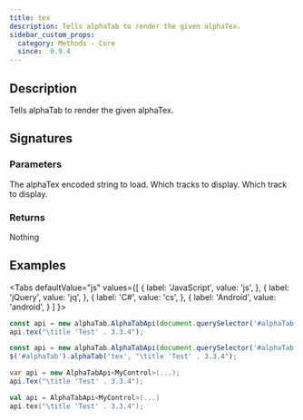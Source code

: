 ```yaml
---
title: tex
description: Tells alphaTab to render the given alphaTex.
sidebar_custom_props:
  category: Methods - Core
  since:  0.9.4
---
```


<SinceBadge since="0.9.4" />


## Description
Tells alphaTab to render the given alphaTex.

## Signatures

<TypeTable>
    <TypeRow type="js" name="function tex(tex)" />
    <TypeRow type="js" name="function tex(tex, tracks)" />
    <TypeRow type="jquery" name="alphaTab('tex', tex)" />
    <TypeRow type="jquery" name="alphaTab('tex', tex, tracks)" />
    <TypeRow type="net" name="void Tex(string tex)" />
    <TypeRow type="net" name="void Tex(string tex, int[] tracks)" />
    <TypeRow type="android" name="fun tex(tex: String, tracks: alphaTab.collections.DoubleList? = null): Unit" />
</TypeTable>

### Parameters

<ParameterTable>
    <ParameterRow platform="all" name="tex" type="string">
        The alphaTex encoded string to load.
    </ParameterRow>
    <ParameterRow platform="all" name="tracks" type="int[]">
        Which tracks to display.
    </ParameterRow>
    <ParameterRow platform="all" name="tracks" type="int">
        Which track to display.
    </ParameterRow>
</ParameterTable>

### Returns
Nothing

## Examples

<Tabs
  defaultValue="js"
  values={[
    { label: 'JavaScript', value: 'js', },
    { label: 'jQuery', value: 'jq', },
    { label: 'C#', value: 'cs', },
    { label: 'Android', value: 'android', }
  ]
}>
<TabItem value="js">

```js
const api = new alphaTab.AlphaTabApi(document.querySelector('#alphaTab'));
api.tex("\title 'Test' . 3.3.4");
```


</TabItem>
<TabItem value="jq">

```js
const api = new alphaTab.AlphaTabApi(document.querySelector('#alphaTab'));
$('#alphaTab').alphaTab('tex', "\title 'Test' . 3.3.4");
```

</TabItem>
<TabItem value="cs">

```csharp
var api = new AlphaTabApi<MyControl>(...);
api.Tex("\title 'Test' . 3.3.4");
```

</TabItem>
<TabItem value="android">

```kotlin
val api = AlphaTabApi<MyControl>(...)
api.tex("\title 'Test' . 3.3.4");
```

</TabItem>
</Tabs>